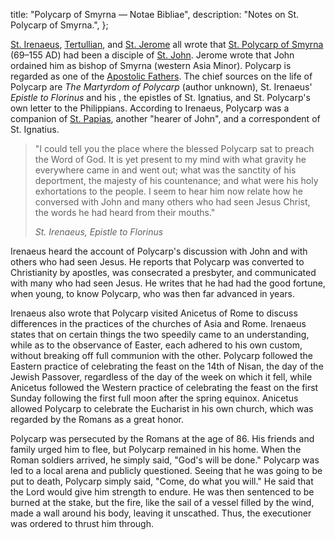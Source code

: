   title: "Polycarp of Smyrna — Notae Bibliae",
  description: "Notes on St. Polycarp of Smyrna.",
};

<Initial text="Polycarp of Smyrna"/>

[St. Irenaeus](/people/saints/greek-fathers/irenaeus-of-lyon), [Tertullian](/people/scholars/tertullian), and [St. Jerome](/people/saints/latin-fathers/jerome-of-stridon) all wrote that [St. Polycarp of Smyrna](/glossary/names#polycarp) (69–155 AD) had been a disciple of [St. John](/people/saints/apostles/john). Jerome wrote that John ordained him as bishop of Smyrna (western Asia Minor). Polycarp is regarded as one of the [Apostolic Fathers](/people/saints/apostolic-fathers). The chief sources on the life of Polycarp are *The Martyrdom of Polycarp* (author unknown), St. Irenaeus' *Epistle to Florinus* and his *<Definition lang="latin" anchor="adversus-haereses" text="Adversus Haereses" />*, the epistles of St. Ignatius, and St. Polycarp's own letter to the Philippians. According to Irenaeus, Polycarp was a companion of [St. Papias](/people/saints/apostolic-fathers/papias-of-hierapolis), another "hearer of John", and a correspondent of St. Ignatius.

> "I could tell you the place where the blessed Polycarp sat to preach the Word of God. It is yet present to my mind with what gravity he everywhere came in and went out; what was the sanctity of his deportment, the majesty of his countenance; and what were his holy exhortations to the people. I seem to hear him now relate how he conversed with John and many others who had seen Jesus Christ, the words he had heard from their mouths."
>
> <cite>St. Irenaeus, *Epistle to Florinus*</cite>

Irenaeus heard the account of Polycarp's discussion with John and with others who had seen Jesus. He reports that Polycarp was converted to Christianity by apostles, was consecrated a presbyter, and communicated with many who had seen Jesus. He writes that he had had the good fortune, when young, to know Polycarp, who was then far advanced in years.

Irenaeus also wrote that Polycarp visited Anicetus of Rome to discuss differences in the practices of the churches of Asia and Rome. Irenaeus states that on certain things the two speedily came to an understanding, while as to the observance of Easter, each adhered to his own custom, without breaking off full communion with the other. Polycarp followed the Eastern practice of celebrating the feast on the 14th of Nisan, the day of the Jewish Passover, regardless of the day of the week on which it fell, while Anicetus followed the Western practice of celebrating the feast on the first Sunday following the first full moon after the spring equinox. Anicetus allowed Polycarp to celebrate the Eucharist in his own church, which was regarded by the Romans as a great honor.

Polycarp was persecuted by the Romans at the age of 86. His friends and family urged him to flee, but Polycarp remained in his home. When the Roman soldiers arrived, he simply said, "God's will be done." Polycarp was led to a local arena and publicly questioned. Seeing that he was going to be put to death, Polycarp simply said, "Come, do what you will." He said that the Lord would give him strength to endure. He was then sentenced to be burned at the stake, but the fire, like the sail of a vessel filled by the wind, made a wall around his body, leaving it unscathed. Thus, the executioner was ordered to thrust him through.

